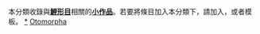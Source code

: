 {{Catnav|頁面分類|自然科学|……|动物|……|鱼类|鯉形目}}
{{hiddencat}}
本分類收錄與'''[[鯉形目|鯉形目]]'''相關的'''[[Wikipedia:小作品|小作品]]'''。若要將條目加入本分類下，請加入'''{{tl|Cypriniformes-stub}}'''，或者'''{{tl|鯉形目小作品}}'''模板。
[[category:鯉形目|*]]
[[category:辐鳍鱼小作品|Otomorpha]]